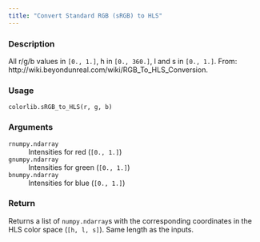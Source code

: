 ```yaml
---
title: "Convert Standard RGB (sRGB) to HLS"
---
```


### Description

All r/g/b values in `[0., 1.]`, h in `[0., 360.]`, l and s in `[0., 1.]`.
From: http://wiki.beyondunreal.com/wiki/RGB_To_HLS_Conversion.

### Usage

<pre><code class='language-python'>colorlib.sRGB_to_HLS(r, g, b)</code></pre>

### Arguments

<dl class="pyp-list param-list">
  <dt style = "white-space: nowrap; font-family: monospace; vertical-align: top">
   <code id="colorspace.colorlib.colorlib.sRGB_to_HLS:r">r</code><code class="argument-class">numpy.ndarray</code>
  </dt>
 <dd>Intensities for red (`[0., 1.]`)</dd>
  <dt style = "white-space: nowrap; font-family: monospace; vertical-align: top">
   <code id="colorspace.colorlib.colorlib.sRGB_to_HLS:g">g</code><code class="argument-class">numpy.ndarray</code>
  </dt>
 <dd>Intensities for green (`[0., 1.]`)</dd>
  <dt style = "white-space: nowrap; font-family: monospace; vertical-align: top">
   <code id="colorspace.colorlib.colorlib.sRGB_to_HLS:b">b</code><code class="argument-class">numpy.ndarray</code>
  </dt>
 <dd>Intensities for blue (`[0., 1.]`)</dd>
</dl>

### Return

Returns a list of `numpy.ndarray`s with the corresponding
coordinates in the HLS color space (`[h, l, s]`). Same length as
the inputs.

